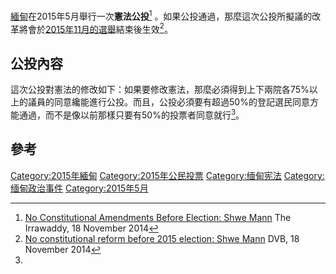 [[緬甸|緬甸]]在2015年5月舉行一次'''憲法公投'''<ref name=I>[http://www.irrawaddy.org/burma/constitutional-amendments-election-shwe-mann.html No Constitutional Amendments Before Election: Shwe Mann] {{Wayback|url=http://www.irrawaddy.org/burma/constitutional-amendments-election-shwe-mann.html |date=20141230110000 }} The Irrawaddy, 18 November 2014</ref> 。如果公投通過，那麼這次公投所擬議的改革將會於[[2015年緬甸議會選舉|2015年11月的選舉]]結束後生效<ref>[https://www.dvb.no/news/no-constitutional-reform-before-2015-election-shwe-mann-burma-myanmar/45955 No constitutional reform before 2015 election: Shwe Mann] {{Wayback|url=https://www.dvb.no/news/no-constitutional-reform-before-2015-election-shwe-mann-burma-myanmar/45955 |date=20141208182622 }} DVB, 18 November 2014</ref>。

==公投內容==
這次公投對憲法的修改如下：如果要修改憲法，那麼必須得到上下兩院各75%以上的議員的同意纔能進行公投。而且，公投必須要有超過50%的登記選民同意方能通過，而不是像以前那樣只要有50%的投票者同意就行<ref name=I/>。

==參考==
{{Reflist|2}}

{{Burmese elections}}

[[Category:2015年緬甸|Category:2015年緬甸]]
[[Category:2015年公民投票|Category:2015年公民投票]]
[[Category:缅甸宪法|Category:缅甸宪法]]
[[Category:缅甸政治事件|Category:缅甸政治事件]]
[[Category:2015年5月|Category:2015年5月]]